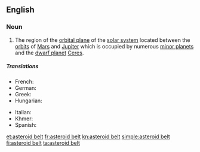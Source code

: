 ==English==
{{wikipedia}}

===Noun===
{{en-noun|head=[[asteroid]] [[belt]]}}

# {{context|astronomy|lang=en}} The region of the [[orbital plane]] of the [[solar system]] located between the [[orbit]]s of [[Mars]] and [[Jupiter]] which is occupied by numerous [[minor planet]]s and the [[dwarf planet]] [[Ceres]].

=====Translations=====
{{trans-top|region of the solar system}}
* French: {{t|fr|ceinture d'astéroïdes|f}}
* German: {{t+|de|Asteroidengürtel|m}}
* Greek: {{t|el|ζώνη αστεροειδών|n}}
* Hungarian: {{t|hu|kisbolygóöv}}
{{trans-mid}}
* Italian: {{t|it|fascia degli asteroidi|f}}
* Khmer: {{t|km|ខ្សែក្រវាត់តារាសណ្ឋាន|tr=khseh krovat dara son tharn|sc=Khmr}}
* Spanish: {{t|es|cinturón de asteroides|m}}
{{trans-bottom}}

[[et:asteroid belt]]
[[fr:asteroid belt]]
[[kn:asteroid belt]]
[[simple:asteroid belt]]
[[fi:asteroid belt]]
[[ta:asteroid belt]]